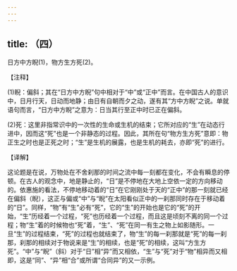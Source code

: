 ```yaml
---
---
---
```

title: （四）
---



日方中方睨(1)，物方生方死(2)。

【注释】

(1)睨：偏斜；其在“日方中方睨”句中相对于“中”或“正中”而言。在中国古人的意识中，日月行天，日动而地静；由日有自朝而夕之动，遂有其“方中方睨”之说。单就语句而言，“日方中方睨”之意为：日当其行至正中时已正在偏斜。

(2)死：这里非指常识中的一次性的生命或生机的结束；它所对应的“生”在动态行进中，因而这“死”也是一个非静态的过程。因此，其所在句“物方生方死”意即：物正生之时也是正死之时；“生”是生机的展露，也是生机的耗去，亦即“死”的进行。

【译解】

这论题是在说，万物处在不舍刹那的时间之流中每一刻都在变化，不会有瞬息的停顿。在古人的观念中，地是静止的，“日”是不停地在大地上空依一定的方向移动的。依惠施的看法，不停地移动着的“日”在它刚刚处于天的“正中”的那一刻就已经在偏斜（睨），这正与偏或“中”与“睨”在太阳看似正中的一刹那同时存在于移动着的“日”。同样，“物”有“生”必有“死”，它的“生”的开始也是它的“死”的开始，“生”历经着一个过程，“死”也历经着一个过程，而且这是顷刻不离的同一个过程；物“生”着的时候物也“死”着，“生”、“死”在同一有生之物上如影随形。一旦“生”的过程结束，“死”的过程也就结束了，物“生”的每一刹那就是“死”的每一刹那，刹那的相续对于物说来是“生”的相续，也是“死”的相续，这叫“方生方死”。“中”与“睨”（斜）对于“日”相“异”而又相依，“生”与“死”对于“物”相异而又相即，这是“同”、“异”相“合”或所谓“合同异”的又一示例。